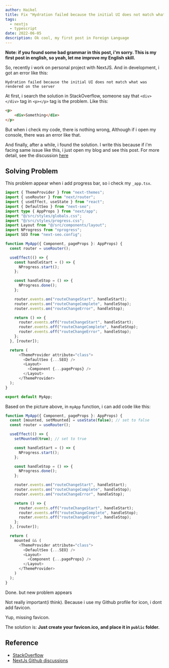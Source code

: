 ```yaml
---
author: Haikel
title: Fix "Hydration failed because the initial UI does not match what was rendered on the server" in NextJS  
tags:
  - nextjs
  - typescript
date: 2022-06-05
description: Ok cool, my first post in Foreign Language 
---
```


**Note: if you found some bad grammar in this post, i'm sorry. This is my first post in english, so yeah, let me improve my English skill.**

So, recently i work on personal project with NextJS. And in development, i got an error like this: 

```
Hydration failed because the initial UI does not match what was rendered on the server
```

At first, i search the solution in StackOverflow, someone say that `<div></div>` tag in `<p></p>` tag is the problem. Like this: 

```html
<p>
    <div>Something</div>
</p>
```

But when i check my code, there is nothing wrong, Although if i open my console, there was an error like that. 

<LightboxImage src="https://i.ibb.co/wc55kkg/problem.png" alt="Error div" />

And finally, after a while, i found the solution. I write this because if i'm facing same issue like this, i just open my blog and see this post. For more detail, see the discussion [here](https://github.com/vercel/next.js/discussions/17443)

## Solving Problem

This problem appear when i add progress bar, so i check my `_app.tsx`.

```ts
import { ThemeProvider } from "next-themes";
import { useRouter } from "next/router";
import { useEffect, useState } from "react";
import { DefaultSeo } from "next-seo";
import type { AppProps } from "next/app";
import "@/src/styles/globals.css";
import "@/src/styles/progress.css";
import Layout from "@/src/components/layout";
import NProgress from "nprogress";
import SEO from "next-seo.config";

function MyApp({ Component, pageProps }: AppProps) {
  const router = useRouter();

  useEffect(() => {
    const handleStart = () => {
      NProgress.start();
    };

    const handleStop = () => {
      NProgress.done();
    };

    router.events.on("routeChangeStart", handleStart);
    router.events.on("routeChangeComplete", handleStop);
    router.events.on("routeChangeError", handleStop);

    return () => {
      router.events.off("routeChangeStart", handleStart);
      router.events.off("routeChangeComplete", handleStop);
      router.events.off("routeChangeError", handleStop);
    };
  }, [router]);

  return (
      <ThemeProvider attribute="class">
        <DefaultSeo {...SEO} />
        <Layout>
          <Component {...pageProps} />
        </Layout>
      </ThemeProvider>
  );
}

export default MyApp;
```

<LightboxImage src="https://i.ibb.co/s9r6fyf/fix-problem.jpg" alt="snippet" />

Based on the picture above, in `myApp` function, i can add code like this: 

```ts
function MyApp({ Component, pageProps }: AppProps) {
  const [mounted, setMounted] = useState(false); // set to false
  const router = useRouter();

  useEffect(() => {
    setMounted(true); // set to true

    const handleStart = () => {
      NProgress.start();
    };

    const handleStop = () => {
      NProgress.done();
    };

    router.events.on("routeChangeStart", handleStart);
    router.events.on("routeChangeComplete", handleStop);
    router.events.on("routeChangeError", handleStop);

    return () => {
      router.events.off("routeChangeStart", handleStart);
      router.events.off("routeChangeComplete", handleStop);
      router.events.off("routeChangeError", handleStop);
    };
  }, [router]);

  return (
    mounted && (
      <ThemeProvider attribute="class">
        <DefaultSeo {...SEO} />
        <Layout>
          <Component {...pageProps} />
        </Layout>
      </ThemeProvider>
    )
  );
}
```

Done. but new problem appears

Not really important(i think). Because i use my Github profile for icon, i dont add favicon. 

<LightboxImage src="https://i.ibb.co/ZWghbrC/missing-favicon.png" alt="Missing favicon" />

Yup, missing favicon. 

The solution is: **Just create your favicon.ico, and place it in `public` folder.**

## Reference 

- [StackOverflow](https://stackoverflow.com/questions/71706064/react-18-hydration-failed-because-the-initial-ui-does-not-match-what-was-render)
- [NextJs Github discussions](https://github.com/vercel/next.js/discussions/17443)